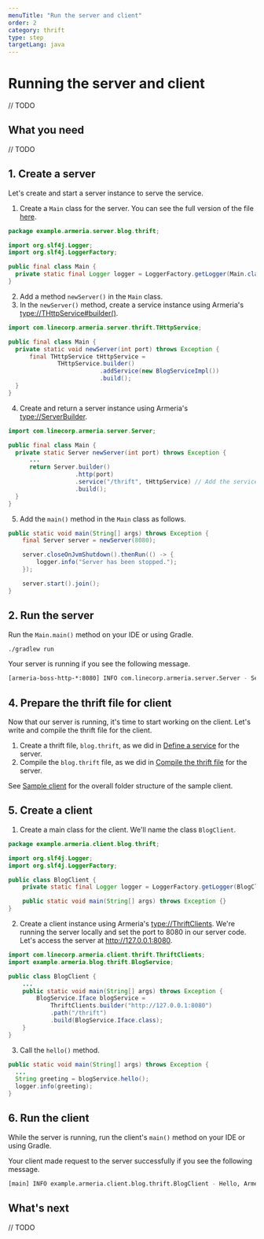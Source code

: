 ```yaml
---
menuTitle: "Run the server and client"
order: 2
category: thrift
type: step
targetLang: java
---
```


# Running the server and client

// TODO

<TutorialSteps current={2} />

## What you need

// TODO

## 1. Create a server

Let's create and start a server instance to serve the service.

1. Create a `Main` class for the server.
  You can see the full version of the file [here](https://github.com/line/armeria-examples/blob/master/tutorials/thrift/src/main/java/example/armeria/server/blog/thrift/Main.java).
  ```java filename=Main.java
  package example.armeria.server.blog.thrift;

  import org.slf4j.Logger;
  import org.slf4j.LoggerFactory;

  public final class Main {
    private static final Logger logger = LoggerFactory.getLogger(Main.class);
  }
  ```
2. Add a method `newServer()` in the `Main` class.
3. In the `newServer()` method, create a service instance using Armeria's <type://THttpService#builder()>.
  ```java filename=Main.java
  import com.linecorp.armeria.server.thrift.THttpService;

  public final class Main {
    private static void newServer(int port) throws Exception {
        final THttpService tHttpService =
                THttpService.builder()
                            .addService(new BlogServiceImpl())
                            .build();
    }
  }
  ```
4. Create and return a server instance using Armeria's <type://ServerBuilder>.
  ```java filename=Main.java
  import com.linecorp.armeria.server.Server;

  public final class Main {
    private static Server newServer(int port) throws Exception {
        ...
        return Server.builder()
                     .http(port)
                     .service("/thrift", tHttpService) // Add the service to server
                     .build();
    }
  }
  ```
5. Add the `main()` method in the `Main` class as follows.
  ```java filename=Main.java
  public static void main(String[] args) throws Exception {
      final Server server = newServer(8080);

      server.closeOnJvmShutdown().thenRun(() -> {
          logger.info("Server has been stopped.");
      });

      server.start().join();
  }
  ```

## 2. Run the server

Run the `Main.main()` method on your IDE or using Gradle.
```bash
./gradlew run
```

Your server is running if you see the following message.
```bash
[armeria-boss-http-*:8080] INFO com.linecorp.armeria.server.Server - Serving HTTP at /[0:0:0:0:0:0:0:0]:8080 - http://127.0.0.1:8080/
```

## 4. Prepare the thrift file for client

Now that our server is running, it's time to start working on the client.
Let's write and compile the thrift file for the client.

1. Create a thrift file, `blog.thrift`, as we did in [Define a service](/tutorials/thrift/blog/create-service#define-a-service) for the server.
2. Compile the `blog.thrift` file, as we did in [Compile the thrift file](/tutorials/thrift/blog/create-service#compile-the-thrift-file) for the server.

<Tip>

See [Sample client](/tutorials/thrift/blog#sample-client) for the overall folder structure of the sample client.

</Tip>

## 5. Create a client

1. Create a main class for the client. We'll name the class `BlogClient`.
  ```java filename=BlogClient.java
  package example.armeria.client.blog.thrift;

  import org.slf4j.Logger;
  import org.slf4j.LoggerFactory;

  public class BlogClient {
      private static final Logger logger = LoggerFactory.getLogger(BlogClient.class);

      public static void main(String[] args) throws Exception {}
  }
  ```
2. Create a client instance using Armeria's <type://ThriftClients>.
  We're running the server locally and set the port to 8080 in our server code.
  Let's access the server at http://127.0.0.1:8080.
  ```java filename=BlogClient.java
  import com.linecorp.armeria.client.thrift.ThriftClients;
  import example.armeria.blog.thrift.BlogService;

  public class BlogClient {
      ...
      public static void main(String[] args) throws Exception {
          BlogService.Iface blogService =
              ThriftClients.builder("http://127.0.0.1:8080")
              .path("/thrift")
              .build(BlogService.Iface.class);
      }
  }
  ```
3. Call the `hello()` method.
  ```java filename=BlogClient.java
  public static void main(String[] args) throws Exception {
    ...
    String greeting = blogService.hello();
    logger.info(greeting);
  }
  ```

## 6. Run the client

While the server is running, run the client's `main()` method on your IDE or using Gradle.

Your client made request to the server successfully if you see the following message.

```bash
[main] INFO example.armeria.client.blog.thrift.BlogClient - Hello, Armeria!
```

## What's next

// TODO

<TutorialSteps current={2} />
